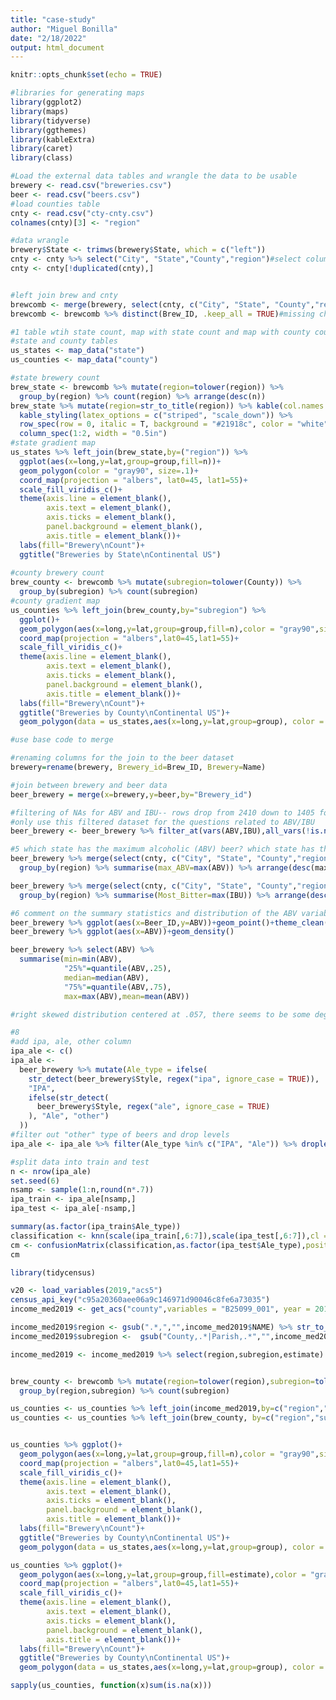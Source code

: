 ```yaml
---
title: "case-study"
author: "Miguel Bonilla"
date: "2/18/2022"
output: html_document
---
```


```r
knitr::opts_chunk$set(echo = TRUE)
```

```r
#libraries for generating maps
library(ggplot2)
library(maps)
library(tidyverse)
library(ggthemes)
library(kableExtra)
library(caret)
library(class)
```


```r
#Load the external data tables and wrangle the data to be usable
brewery <- read.csv("breweries.csv")
beer <- read.csv("beers.csv")
#load counties table
cnty <- read.csv("cty-cnty.csv")
colnames(cnty)[3] <- "region"

#data wrangle
brewery$State <- trimws(brewery$State, which = c("left"))
cnty <- cnty %>% select("City", "State","County","region")#select columns
cnty <- cnty[!duplicated(cnty),]


#left join brew and cnty
brewcomb <- merge(brewery, select(cnty, c("City", "State", "County","region")), by=c("City","State"))
brewcomb <- brewcomb %>% distinct(Brew_ID, .keep_all = TRUE)#missing change from MA to MI

#1 table wtih state count, map with state count and map with county count
#state and county tables
us_states <- map_data("state")
us_counties <- map_data("county")

#state brewery count
brew_state <- brewcomb %>% mutate(region=tolower(region)) %>%
  group_by(region) %>% count(region) %>% arrange(desc(n))
brew_state %>% mutate(region=str_to_title(region)) %>% kable(col.names = c("State","Breweries")) %>% 
  kable_styling(latex_options = c("striped", "scale_down")) %>% 
  row_spec(row = 0, italic = T, background = "#21918c", color = "white") %>% 
  column_spec(1:2, width = "0.5in")
#state gradient map
us_states %>% left_join(brew_state,by=("region")) %>% 
  ggplot(aes(x=long,y=lat,group=group,fill=n))+
  geom_polygon(color = "gray90", size=.1)+
  coord_map(projection = "albers", lat0=45, lat1=55)+
  scale_fill_viridis_c()+
  theme(axis.line = element_blank(),
        axis.text = element_blank(),
        axis.ticks = element_blank(),
        panel.background = element_blank(),
        axis.title = element_blank())+
  labs(fill="Brewery\nCount")+
  ggtitle("Breweries by State\nContinental US")
  
#county brewery count
brew_county <- brewcomb %>% mutate(subregion=tolower(County)) %>% 
  group_by(subregion) %>% count(subregion)
#county gradient map
us_counties %>% left_join(brew_county,by="subregion") %>%
  ggplot()+
  geom_polygon(aes(x=long,y=lat,group=group,fill=n),color = "gray90",size=.1)+
  coord_map(projection = "albers",lat0=45,lat1=55)+
  scale_fill_viridis_c()+
  theme(axis.line = element_blank(),
        axis.text = element_blank(),
        axis.ticks = element_blank(),
        panel.background = element_blank(),
        axis.title = element_blank())+
  labs(fill="Brewery\nCount")+
  ggtitle("Breweries by County\nContinental US")+
  geom_polygon(data = us_states,aes(x=long,y=lat,group=group), color = "white",size=.15,fill="transparent")
```
```r
#use base code to merge

#renaming columns for the join to the beer dataset
brewery=rename(brewery, Brewery_id=Brew_ID, Brewery=Name)

#join between brewery and beer data
beer_brewery = merge(x=brewery,y=beer,by="Brewery_id")

#filtering of NAs for ABV and IBU-- rows drop from 2410 down to 1405 for this filtering
#only use this filtered dataset for the questions related to ABV/IBU
beer_brewery <- beer_brewery %>% filter_at(vars(ABV,IBU),all_vars(!is.na(.)))
```

```r
#5 which state has the maximum alcoholic (ABV) beer? which state has the most bitter (IBU) beer?
beer_brewery %>% merge(select(cnty, c("City", "State", "County","region")), by=c("City","State")) %>% 
  group_by(region) %>% summarise(max_ABV=max(ABV)) %>% arrange(desc(max_ABV))

beer_brewery %>% merge(select(cnty, c("City", "State", "County","region")), by=c("City","State")) %>% 
  group_by(region) %>% summarise(Most_Bitter=max(IBU)) %>% arrange(desc(Most_Bitter))


```
```r
#6 comment on the summary statistics and distribution of the ABV variable
beer_brewery %>% ggplot(aes(x=Beer_ID,y=ABV))+geom_point()+theme_clean()
beer_brewery %>% ggplot(aes(x=ABV))+geom_density()

beer_brewery %>% select(ABV) %>%
  summarise(min=min(ABV),
            "25%"=quantile(ABV,.25),
            median=median(ABV),
            "75%"=quantile(ABV,.75),
            max=max(ABV),mean=mean(ABV))

#right skewed distribution centered at .057, there seems to be some degree of rounding occuring at around .1, given that there are several beers that are exactly at the line with fewer slightly below and almost none slightly above the number. There also seems to be some degree of rounding at .5, but this is less pronounced
```

```r
#8
#add ipa, ale, other column
ipa_ale <- c()
ipa_ale <-
  beer_brewery %>% mutate(Ale_type = ifelse(
    str_detect(beer_brewery$Style, regex("ipa", ignore_case = TRUE)),
    "IPA",
    ifelse(str_detect(
      beer_brewery$Style, regex("ale", ignore_case = TRUE)
    ), "Ale", "other")
  ))
#filter out "other" type of beers and drop levels
ipa_ale <- ipa_ale %>% filter(Ale_type %in% c("IPA", "Ale")) %>% droplevels(ipa_ale$Ale_type)

#split data into train and test
n <- nrow(ipa_ale)
set.seed(6)
nsamp <- sample(1:n,round(n*.7))
ipa_train <- ipa_ale[nsamp,]
ipa_test <- ipa_ale[-nsamp,]

summary(as.factor(ipa_train$Ale_type))
classification <- knn(scale(ipa_train[,6:7]),scale(ipa_test[,6:7]),cl = ipa_train$Ale_type,k=35)
cm <- confusionMatrix(classification,as.factor(ipa_test$Ale_type),positive = "IPA")
cm
```
```r
library(tidycensus)

v20 <- load_variables(2019,"acs5")
census_api_key("c95a20360aee06a9c146971d90046c8fe6a73035")
income_med2019 <- get_acs("county",variables = "B25099_001", year = 2019)

income_med2019$region <- gsub(".*,","",income_med2019$NAME) %>% str_to_lower() %>% str_trim(side = "left")
income_med2019$subregion <-  gsub("County,.*|Parish,.*","",income_med2019$NAME) %>% str_trim(side = "right") %>% str_replace_all("[[:punct:]]","") %>% str_to_lower()

income_med2019 <- income_med2019 %>% select(region,subregion,estimate)


brew_county <- brewcomb %>% mutate(region=tolower(region),subregion=tolower(County)) %>% 
  group_by(region,subregion) %>% count(subregion)

us_counties <- us_counties %>% left_join(income_med2019,by=c("region","subregion"))
us_counties <- us_counties %>% left_join(brew_county, by=c("region","subregion"))


us_counties %>% ggplot()+
  geom_polygon(aes(x=long,y=lat,group=group,fill=n),color = "gray90",size=.1)+
  coord_map(projection = "albers",lat0=45,lat1=55)+
  scale_fill_viridis_c()+
  theme(axis.line = element_blank(),
        axis.text = element_blank(),
        axis.ticks = element_blank(),
        panel.background = element_blank(),
        axis.title = element_blank())+
  labs(fill="Brewery\nCount")+
  ggtitle("Breweries by County\nContinental US")+
  geom_polygon(data = us_states,aes(x=long,y=lat,group=group), color = "white",size=.15,fill="transparent")

us_counties %>% ggplot()+
  geom_polygon(aes(x=long,y=lat,group=group,fill=estimate),color = "gray90",size=.1)+
  coord_map(projection = "albers",lat0=45,lat1=55)+
  scale_fill_viridis_c()+
  theme(axis.line = element_blank(),
        axis.text = element_blank(),
        axis.ticks = element_blank(),
        panel.background = element_blank(),
        axis.title = element_blank())+
  labs(fill="Brewery\nCount")+
  ggtitle("Breweries by County\nContinental US")+
  geom_polygon(data = us_states,aes(x=long,y=lat,group=group), color = "white",size=.15,fill="transparent")

sapply(us_counties, function(x)sum(is.na(x)))

```
